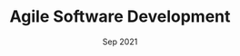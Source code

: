 ---
title: "Agile Software Development"
issue: 'Coursera'
date: 'Sep 2021'
url: 'https://www.coursera.org/account/accomplishments/certificate/LB55LMCS9MU6'
category: "certificate"
sequence: "04"
---